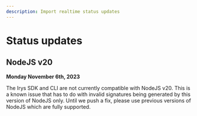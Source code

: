 ```yaml
---
description: Import realtime status updates
---
```



# Status updates

## NodeJS v20

**Monday November 6th, 2023**

The Irys SDK and CLI are not currently compatible with NodeJS v20. This is a known issue that has to do with invalid signatures being generated by this version of NodeJS only. Until we push a fix, please use previous versions of NodeJS which are fully supported.
